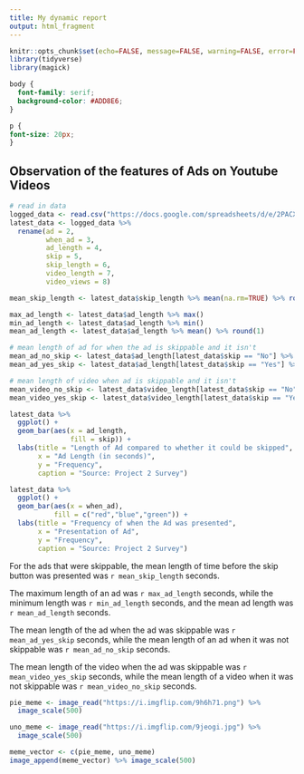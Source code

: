 ```yaml
---
title: My dynamic report
output: html_fragment
---
```


```r
knitr::opts_chunk$set(echo=FALSE, message=FALSE, warning=FALSE, error=FALSE)
library(tidyverse)
library(magick)
```

```css
body {
  font-family: serif;
  background-color: #ADD8E6;
}

p {
font-size: 20px;
}

```

## Observation of the features of Ads on Youtube Videos

```r
# read in data
logged_data <- read.csv("https://docs.google.com/spreadsheets/d/e/2PACX-1vR_7onUBm866lQhkIdG9BkRjjBqQTftFDPhY5n1vo6ehOAN0Lk5hNoz2AxcNXp9o372pND_GEoDAcAc/pub?gid=269772251&single=true&output=csv")
latest_data <- logged_data %>%
  rename(ad = 2,
         when_ad = 3,
         ad_length = 4,
         skip = 5,
         skip_length = 6, 
         video_length = 7, 
         video_views = 8)

mean_skip_length <- latest_data$skip_length %>% mean(na.rm=TRUE) %>% round(1)

max_ad_length <- latest_data$ad_length %>% max()
min_ad_length <- latest_data$ad_length %>% min()
mean_ad_length <- latest_data$ad_length %>% mean() %>% round(1)

# mean length of ad for when the ad is skippable and it isn't 
mean_ad_no_skip <- latest_data$ad_length[latest_data$skip == "No"] %>% mean() %>% round(1)
mean_ad_yes_skip <- latest_data$ad_length[latest_data$skip == "Yes"] %>% mean() %>% round(1)

# mean length of video when ad is skippable and it isn't
mean_video_no_skip <- latest_data$video_length[latest_data$skip == "No"] %>% mean() %>% round(1)
mean_video_yes_skip <- latest_data$video_length[latest_data$skip == "Yes"] %>% mean() %>% round(1)

latest_data %>%
  ggplot() +
  geom_bar(aes(x = ad_length,
               fill = skip)) +
  labs(title = "Length of Ad compared to whether it could be skipped",
       x = "Ad Length (in seconds)",
       y = "Frequency",
       caption = "Source: Project 2 Survey")

latest_data %>%
  ggplot() +
  geom_bar(aes(x = when_ad), 
           fill = c("red","blue","green")) +
  labs(title = "Frequency of when the Ad was presented", 
       x = "Presentation of Ad", 
       y = "Frequency",
       caption = "Source: Project 2 Survey")
```


For the ads that were skippable, the mean length of time before the skip button was presented was `r mean_skip_length` seconds.

The maximum length of an ad was `r max_ad_length` seconds, while the minimum length was `r min_ad_length` seconds, and the mean ad length was `r mean_ad_length` seconds. 

The mean length of the ad when the ad was skippable was `r mean_ad_yes_skip` seconds, while the mean length of an ad when it was not skippable was `r mean_ad_no_skip` seconds. 

The mean length of the video when the ad was skippable was `r mean_video_yes_skip` seconds, while the mean length of a video when it was not skippable was `r mean_video_no_skip` seconds. 

```r

pie_meme <- image_read("https://i.imgflip.com/9h6h71.png") %>%
  image_scale(500)

uno_meme <- image_read("https://i.imgflip.com/9jeogi.jpg") %>% 
  image_scale(500)

meme_vector <- c(pie_meme, uno_meme)
image_append(meme_vector) %>% image_scale(500)

```
